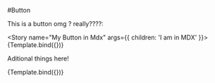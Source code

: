
<Meta title="MDX/Button" component={Button} />


#Button

This is a button omg ? really????:

<Story name="My Button in Mdx" args={{ children: 'I am in MDX' }}>
  {Template.bind({})}
</Story>

<ArgsTable story="My Button in Mdx" />

Aditional things here!

<Canvas>
  <Story name="Secondary" args={{ children: 'MDX Secondary', variant: 'secondary' }}>
    {Template.bind({})}
  </Story>
</Canvas>
